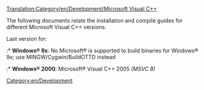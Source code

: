 [[Translation:Category/en/Development/Microsoft Visual C++]]
[[Category:en/Development]]

The following documents relate the installation and compile guides for different Microsoft Visual C++ versions.


Last version for:
:* '''Windows® 9x''': No Microsoft® is supported to build binaries for Windows® 9x; use MINGW/Cygwin/BuildOTTD instead
:* '''Windows® 2000''': Microsoft® Visual C++ 2005 ''(MSVC 8)''